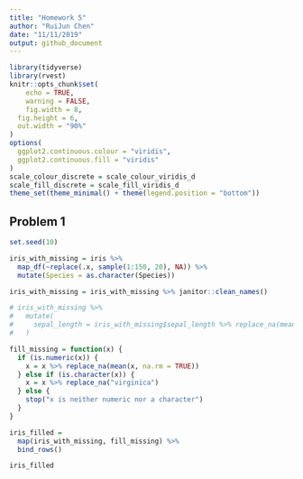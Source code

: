 ```yaml
---
title: "Homework 5"
author: "RuiJun Chen"
date: "11/11/2019"
output: github_document
---
```


```r
library(tidyverse)
library(rvest)
knitr::opts_chunk$set(
	echo = TRUE,
	warning = FALSE,
	fig.width = 8, 
  fig.height = 6,
  out.width = "90%"
)
options(
  ggplot2.continuous.colour = "viridis",
  ggplot2.continuous.fill = "viridis"
)
scale_colour_discrete = scale_colour_viridis_d
scale_fill_discrete = scale_fill_viridis_d
theme_set(theme_minimal() + theme(legend.position = "bottom"))
```

## Problem 1
```r
set.seed(10)

iris_with_missing = iris %>% 
  map_df(~replace(.x, sample(1:150, 20), NA)) %>%
  mutate(Species = as.character(Species))

iris_with_missing = iris_with_missing %>% janitor::clean_names()

# iris_with_missing %>% 
#   mutate(
#     sepal_length = iris_with_missing$sepal_length %>% replace_na(mean(sepal_length, na.rm = TRUE))
#   )

fill_missing = function(x) {
  if (is.numeric(x)) {
    x = x %>% replace_na(mean(x, na.rm = TRUE))
  } else if (is.character(x)) {
    x = x %>% replace_na("virginica")
  } else {
    stop("x is neither numeric nor a character")
  }
}

iris_filled =
  map(iris_with_missing, fill_missing) %>% 
  bind_rows()

iris_filled
```

